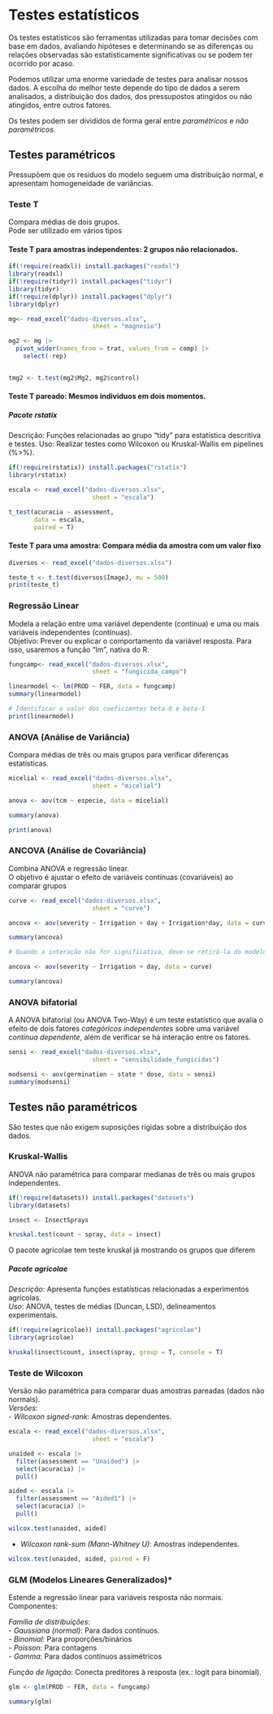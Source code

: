 # Testes estatísticos

Os testes estatísticos são ferramentas utilizadas para tomar decisões com base em dados, avaliando hipóteses e determinando se as diferenças ou relações observadas são estatisticamente significativas ou se podem ter ocorrido por acaso.

Podemos utilizar uma enorme variedade de testes para analisar nossos dados. A escolha do melhor teste depende do tipo de dados a serem analisados, a distribuição dos dados, dos pressupostos atingidos ou não atingidos, entre outros fatores.

Os testes podem ser divididos de forma geral entre *paramétricos* e *não paramétricos*.

## Testes paramétricos

Pressupõem que os resíduos do modelo seguem uma distribuição normal, e apresentam homogeneidade de variâncias.

### Teste T

Compara médias de dois grupos.\
Pode ser utilizado em vários tipos

#### Teste T para amostras independentes: 2 grupos não relacionados.

```r
if(!require(readxl)) install.packages("readxl")
library(readxl)
if(!require(tidyr)) install.packages("tidyr")
library(tidyr)
if(!require(dplyr)) install.packages("dplyr")
library(dplyr)

mg<- read_excel("dados-diversos.xlsx",
                       sheet = "magnesio")

mg2 <- mg |>  
  pivot_wider(names_from = trat, values_from = comp) |> 
    select(-rep)


tmg2 <- t.test(mg2$Mg2, mg2$control)
```

#### Teste T pareado: Mesmos indivíduos em dois momentos.

::: callout-note
##### Pacote *rstatix*

Descrição: Funções relacionadas ao grupo "tidy" para estatística descritiva e testes. Uso: Realizar testes como Wilcoxon ou Kruskal-Wallis em pipelines (%\>%).
:::

```r
if(!require(rstatix)) install.packages("rstatix")
library(rstatix)

escala <- read_excel("dados-diversos.xlsx",
                       sheet = "escala")

t_test(acuracia ~ assessment, 
       data = escala, 
       paired = T)
```

#### Teste T para uma amostra: Compara média da amostra com um valor fixo

```r
diversos <- read_excel("dados-diversos.xlsx")

teste_t <- t.test(diversos$ImageJ, mu = 500)
print(teste_t)
```

### Regressão Linear

Modela a relação entre uma variável dependente (contínua) e uma ou mais variáveis independentes (contínuas).\
Objetivo: Prever ou explicar o comportamento da variável resposta. Para isso, usaremos a função "lm", nativa do R.

```r
fungcamp<- read_excel("dados-diversos.xlsx",
                       sheet = "fungicida_campo")

linearmodel <- lm(PROD ~ FER, data = fungcamp)
summary(linearmodel)

# Identificar o valor dos coeficientes beta-0 e beta-1
print(linearmodel)
```

### ANOVA (Análise de Variância)

Compara médias de três ou mais grupos para verificar diferenças estatísticas.

```r
micelial <- read_excel("dados-diversos.xlsx",
                       sheet = "micelial")

anova <- aov(tcm ~ especie, data = micelial)

summary(anova)

print(anova)
```

### ANCOVA (Análise de Covariância)

Combina ANOVA e regressão linear.\
O objetivo é ajustar o efeito de variáveis contínuas (covariáveis) ao comparar grupos

```r
curve <- read_excel("dados-diversos.xlsx",
                       sheet = "curve")

ancova <- aov(severity ~ Irrigation + day + Irrigation*day, data = curve)

summary(ancova)

# Quando a interação não for significativa, deve-se retirá-la do modelo e roda-lo novamente.

ancova <- aov(severity ~ Irrigation + day, data = curve)

summary(ancova)

```

### ANOVA bifatorial

A ANOVA bifatorial (ou ANOVA Two-Way) é um teste estatístico que avalia o efeito de dois fatores *categóricos independentes* sobre uma variável *contínua dependente*, além de verificar se há interação entre os fatores.

```r
sensi <- read_excel("dados-diversos.xlsx",
                       sheet = "sensibilidade_fungicidas")

modsensi <- aov(germination ~ state * dose, data = sensi)
summary(modsensi)
```

## Testes não paramétricos

São testes que não exigem suposições rígidas sobre a distribuição dos dados.

### Kruskal-Wallis

ANOVA não paramétrica para comparar medianas de três ou mais grupos independentes.

```r
if(!require(datasets)) install.packages("datasets")
library(datasets)

insect <- InsectSprays

kruskal.test(count ~ spray, data = insect)
```

O pacote agricolae tem teste kruskal já mostrando os grupos que diferem

::: callout-note
##### Pacote *agricolae*

*Descrição*: Apresenta funções estatísticas relacionadas a experimentos agrícolas.\
*Uso*: ANOVA, testes de médias (Duncan, LSD), delineamentos experimentais.
:::

```r
if(!require(agricolae)) install.packages("agricolae")
library(agricolae)

kruskal(insect$count, insect$spray, group = T, console = T)
```

### Teste de Wilcoxon

Versão não paramétrica para comparar duas amostras pareadas (dados não normais).\
*Versões*:\
- *Wilcoxon signed-rank*: Amostras dependentes.

```r
escala <- read_excel("dados-diversos.xlsx",
                       sheet = "escala")

unaided <- escala |> 
  filter(assessment == "Unaided") |> 
  select(acuracia) |> 
  pull()

aided <- escala |> 
  filter(assessment == "Aided1") |> 
  select(acuracia) |> 
  pull()

wilcox.test(unaided, aided)
```

-   *Wilcoxon rank-sum (Mann-Whitney U)*: Amostras independentes.

```r
wilcox.test(unaided, aided, paired = F)
```

### GLM (Modelos Lineares Generalizados)\*

Estende a regressão linear para variáveis resposta não normais.\
Componentes:\

*Família de distribuições*:\
- *Gaussiana (normal)*: Para dados contínuos.\
- *Binomial*: Para proporções/binários\
- *Poisson*: Para contagens\
- *Gamma*: Para dados contínuos assimétricos

*Função de ligação*: Conecta preditores à resposta (ex.: logit para binomial).

```r
glm <- glm(PROD ~ FER, data = fungcamp)

summary(glm)

```
